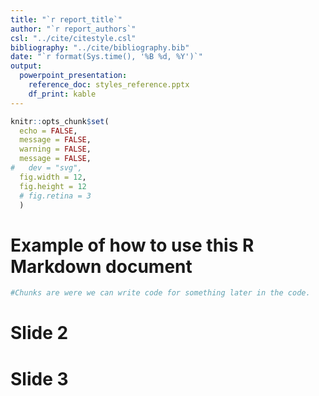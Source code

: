 ```yaml
---
title: "`r report_title`"
author: "`r report_authors`"
csl: "../cite/citestyle.csl"
bibliography: "../cite/bibliography.bib"
date: "`r format(Sys.time(), '%B %d, %Y')`"
output: 
  powerpoint_presentation:
    reference_doc: styles_reference.pptx
    df_print: kable
---
```


```r
knitr::opts_chunk$set(
  echo = FALSE,
  message = FALSE,
  warning = FALSE,
  message = FALSE,
#   dev = "svg",
  fig.width = 12,
  fig.height = 12
  # fig.retina = 3
  )
```

# Example of how to use this R Markdown document

```r
#Chunks are were we can write code for something later in the code. 


```


# Slide 2


# Slide 3


